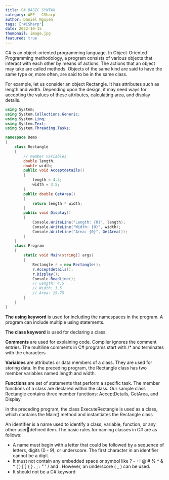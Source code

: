 ```yaml
---
title: C# BASIC SYNTAX  
category: WPF - CSharp
author: Daniel Nguyen
tags: ["#CSharp"]
date: 2022-10-15
thumbnail: image.jpg
featured: true
---
```


C# is an object-oriented programming language. In Object-Oriented Programming 
methodology, a program consists of various objects that interact with each other by 
means of actions. The actions that an object may take are called methods. Objects 
of the same kind are said to have the same type or, more often, are said to be in the 
same class.

For example, let us consider an object Rectangle. It has attributes such as length and 
width. Depending upon the design, it may need ways for accepting the values of 
these attributes, calculating area, and display details.

```c#
using System;
using System.Collections.Generic;
using System.Linq;
using System.Text;
using System.Threading.Tasks;

namespace Demo
{
    class Rectangle
    {
        // member variables
        double length;
        double width;
        public void Acceptdetails()
        {
            length = 4.5;
            width = 3.5;
        }
        public double GetArea()
        {
            return length * width;
        }
        public void Display()
        {
            Console.WriteLine("Length: {0}", length);
            Console.WriteLine("Width: {0}", width);
            Console.WriteLine("Area: {0}", GetArea());
        }
    }
    class Program
    {
        static void Main(string[] args)
        {
            Rectangle r = new Rectangle();
            r.Acceptdetails();
            r.Display();
            Console.ReadLine();
            // Length: 4.5
            // Width: 3.5
            // Area: 15.75
        }
    }
}
```

**The using keyword** is used for including the namespaces in the program. A program 
can include multiple using statements.

**The class keyword** is used for declaring a class.

**Comments** are used for explaining code. Compiler ignores the comment entries. The 
multiline comments in C# programs start with /* and terminates with the characters

**Variables** are attributes or data members of a class. They are used for storing data. 
In the preceding program, the Rectangle class has two member variables 
named length and width.

**Functions** are set of statements that perform a specific task. The member functions 
of a class are declared within the class. Our sample class Rectangle contains three 
member functions: AcceptDetails, GetArea, and Display

In the preceding program, the class ExecuteRectangle is used as a class, which 
contains the Main() method and instantiates the Rectangle class

An identifier is a name used to identify a class, variable, function, or any other userdefined item. The basic rules for naming classes in C# are as follows:

- A name must begin with a letter that could be followed by a sequence of letters, 
digits (0 - 9), or underscore. The first character in an identifier cannot be a 
digit.
- It must not contain any embedded space or symbol like ? - +! @ # % ^ & * ( 
) [ ] { } . ; : " ' / and \. However, an underscore ( _ ) can be used.
- It should not be a C# keyword